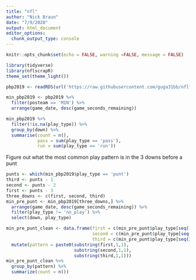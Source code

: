 ```yaml
---
title: "nfl"
author: "Nick Braun"
date: "7/9/2020"
output: html_document
editor_options: 
  chunk_output_type: console
---
```


```r
knitr::opts_chunk$set(echo = FALSE, warning =FALSE, message = FALSE)
```

```r
library(tidyverse)
library(nflscrapR)
theme_set(theme_light())
```

```r
pbp2019 <- readRDS(url('https://raw.githubusercontent.com/guga31bb/nflfastR-data/master/data/play_by_play_2019.rds'))
```

```r
min_pbp2019 <- pbp2019 %>%
  filter(posteam == 'MIN') %>%
  arrange(game_date, desc(game_seconds_remaining))

min_pbp2019 %>%
  filter(!is.na(play_type)) %>%
  group_by(down) %>%
  summarise(count = n(),
            pass = sum(play_type == 'pass'),
            run = sum(play_type == 'run'))
```

Figure out what the most common play pattern is in the 3 downs before a punt

```r
punts <- which(min_pbp2019$play_type == 'punt')
third <- punts - 1
second <- punts - 2
first <- punts - 3
three_downs <- c(first, second, third)
min_pre_punt <- min_pbp2019[three_downs,] %>%
  arrange(game_date, desc(game_seconds_remaining)) %>%
  filter(play_type != 'no_play') %>% 
  select(down, play_type)

min_pre_punt_clean <- data.frame(first = c(min_pre_punt$play_type[seq(1,210,3)]),
                                 second = c(min_pre_punt$play_type[seq(2,210,3)]),
                                 third = c(min_pre_punt$play_type[seq(3,210,3)])) %>%
  mutate(pattern = paste0(substring(first,1,1),
                          substring(second,1,1),
                          substring(third,1,1)))
min_pre_punt_clean %>%
  group_by(pattern) %>%
  summarize(count = n())

```

